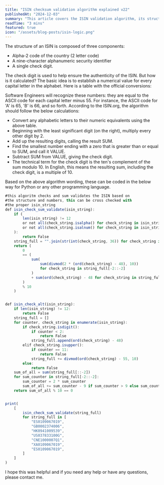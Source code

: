 ```yaml
---
title: "ISIN checksum validation algorithm explained v22"
publishedAt: "2024-12-03"
summary: "This article covers the ISIN validation algorithm, its structure, checksum process, and Python implementation."
readTime: "3 mins"
featured: true
icon: "/assets/blog-posts/isin-logic.png"
---
```


The structure of an ISIN is composed of three components:

- Alpha-2 code of the country (2 letter code)
- A nine-character alphanumeric security identifier
- A single check digit.

The check digit is used to help ensure the authenticity of the ISIN. But how is it calculated?
The basic idea is to establish a numerical value for every capital letter in the alphabet. Here is a table with the official conversions:

Software Engineers will recognize these numbers: they are equal to the ASCII code for each capital letter minus 55. For instance, the ASCII code for 'A' is 65, 'B' is 66, and so forth. According to the ISIN.org, the algorithm should follow the below calculations:

- Convert any alphabetic letters to their numeric equivalents using the above table.
- Beginning with the least significant digit (on the right), multiply every other digit by 2.
- Add up the resulting digits, calling the result SUM.
- Find the smallest number ending with a zero that is greater than or equal to SUM, and call it VALUE.
- Subtract SUM from VALUE, giving the check digit.
- The technical term for the check digit is the ten's complement of the sum modulo 10. In English, this means the resulting sum, including the check digit, is a multiple of 10.

Based on the above algorithm wording, these can be coded in the below way for Python or any other programming language.

```javascript
#this algoritm checks and sum validates the ISIN based on
#the structure and numbers, this can be cross checked with
#the proper isin_string
def isin_check_sum_validate(isin_string):
    if (
        len(isin_string) != 12
        or not all(check_string.isalpha() for check_string in isin_string[:2])
        or not all(check_string.isalnum() for check_string in isin_string[2:])
    ):
        return False
    string_full = "".join(str(int(check_string, 36)) for check_string in isin_string)
    return (
        0
        == (
            sum(
                sum(divmod(2 * (ord(check_string) - 48), 10))
                for check_string in string_full[-2::-2]
            )
            + sum(ord(check_string) - 48 for check_string in string_full[::-2])
        )
        % 10
    )


def isin_check_alt(isin_string):
    if len(isin_string) != 12:
        return False
    string_full = []
    for counter, check_string in enumerate(isin_string):
        if check_string.isdigit():
            if counter < 2:
                return False
            string_full.append(ord(check_string) - 48)
        elif check_string.isupper():
            if counter == 11:
                return False
            string_full += divmod(ord(check_string) - 55, 10)
        else:
            return False
    sum_of_all = sum(string_full[::-2])
    for sum_counter in string_full[-2::-2]:
        sum_counter = 2 * sum_counter
        sum_of_all += sum_counter - 9 if sum_counter > 9 else sum_counter
    return sum_of_all % 10 == 0


print(
    [
        isin_check_sum_validate(string_full)
        for string_full in [
            "ES0109067019",
            "GB0002374006",
            "HK0941009539",
            "US037833100G",
            "CNE1000007Q1",
            "XA0109067019",
            "ES0109067019",
        ]
    ]
)
```

I hope this was helpful and if you need any help or have any questions, please contact me.
